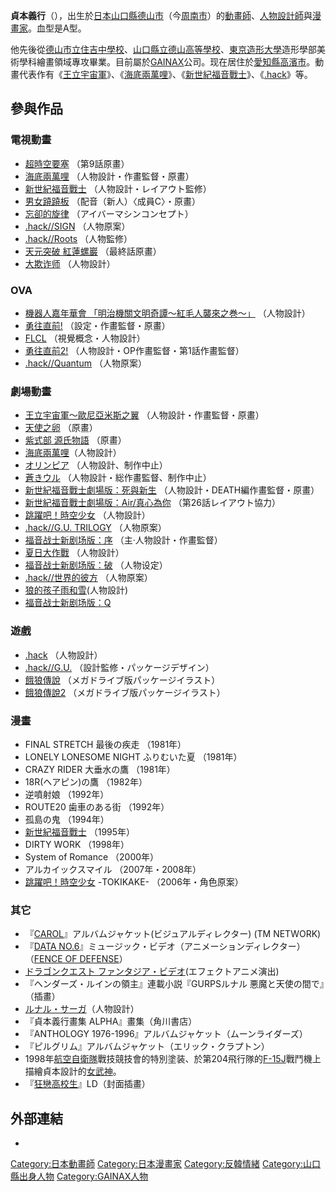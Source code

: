 {{noteTA|G1=Anime}}
{{Infobox Comics creator
|名稱= 貞本 義行
|image= Yoshiyuki Sadamoto 1.png
| caption  = 贞本义行在2017年哥本哈根{{tsl|en|J-Popcon||J-Popcon}}展上
|english= Yoshiyuki Sadamoto
|japanese= 貞本 義行
|kana= さだもと よしゆき
|romaji= Sadamoto Yoshiyuki
|出生日期= {{Birth date and age|1962|1|29}}
|出生地點= {{JPN}}[[山口縣|山口縣]][[德山市|德山市]]（現・[[周南市|周南市]]）
|逝世日期= 
|逝世地點= 
|國籍= {{JPN}}
|職業= [[漫畫家|漫畫家]]、[[動畫師|動畫師]]
|類型= [[少年漫畫|少年漫畫]]、[[青年漫畫|青年漫畫]]
|活動開始= 1981年
|活動結束= 
|代表作= 《[[新世紀福音戰士_(漫畫)|新世紀福音戰士]]》
|獲得獎項= 第16回[[週刊少年Champion|週刊少年Champion]]新人漫畫賞入選<br>『FINAL STRETCH 最後の疾走』
}}
{{Japanese|japanese= 貞本 義行|kana= さだもと よしゆき|romaji= Sadamoto Yoshiyuki}}

'''貞本義行'''（{{bd|1962年|1月29日|catIdx=Sadamoto Yoshiyuki}}），出生於[[日本|日本]][[山口縣|山口縣]][[德山市|德山市]]（今[[周南市|周南市]]）的[[動畫師|動畫師]]、[[人物設計師|人物設計師]]與[[漫畫家|漫畫家]]。血型是A型。

他先後從[[德山市立住吉中學校|德山市立住吉中學校]]、[[山口縣立德山高等學校|山口縣立德山高等學校]]、[[東京造形大學|東京造形大學]]造形學部美術學科繪畫領域專攻畢業。目前屬於[[GAINAX|GAINAX]]公司。现在居住於[[愛知縣|愛知縣]][[高濱市|高濱市]]。動畫代表作有《[[王立宇宙軍|王立宇宙軍]]》、《[[海底兩萬哩|海底兩萬哩]]》、《[[新世紀福音戰士|新世紀福音戰士]]》、《[[.hack|.hack]]》等。

== 參與作品 ==
=== 電視動畫 ===
* [[超時空要塞|超時空要塞]] （第9話原畫）
* [[海底兩萬哩|海底兩萬哩]] （人物設計・作畫監督・原畫）
* [[新世紀福音戰士|新世紀福音戰士]] （人物設計・レイアウト監修）
* [[男女蹺蹺板|男女蹺蹺板]] （配音（新人）〈成員C〉・原畫）
* [[忘卻的旋律|忘卻的旋律]] （アイバーマシンコンセプト）
* [[.hack|.hack//SIGN]] （人物原案）
* [[.hack|.hack//Roots]] （人物監修）
* [[天元突破_紅蓮螺巖|天元突破 紅蓮螺巖]] （最終話原畫）
* [[大欺诈师|大欺诈师]] （人物設計）

=== OVA ===
* [[機器人嘉年華會_「明治機關文明奇譚～紅毛人襲來之巻～」|機器人嘉年華會 「明治機關文明奇譚～紅毛人襲來之巻～」]] （人物設計）
* [[飛越巔峰|勇往直前!]] （設定・作畫監督・原畫）
* [[FLCL|FLCL]] （視覺概念・人物設計）
* [[勇往直前2|勇往直前2!]] （人物設計・OP作畫監督・第1話作畫監督）
* [[.hack/Quantum|.hack//Quantum]] （人物原案）

=== 劇場動畫 ===
* [[王立宇宙軍|王立宇宙軍～歐尼亞米斯之翼]] （人物設計・作畫監督・原畫）
* [[天使之卵|天使之卵]] （原畫）
* [[紫式部_源氏物語|紫式部 源氏物語]] （原畫）
* [[海底兩萬哩|海底兩萬哩]]（人物設計）
* [[オリンピア|オリンピア]] （人物設計、制作中止）
* [[蒼きウル|蒼きウル]] （人物設計・総作畫監督、制作中止）
* [[新世紀福音戰士劇場版：死與新生|新世紀福音戰士劇場版：死與新生]] （人物設計・DEATH編作畫監督・原畫）
* [[新世紀福音戰士劇場版：Air/真心為你|新世紀福音戰士劇場版：Air/真心為你]] （第26話レイアウト協力）
* [[跳躍吧！時空少女|跳躍吧！時空少女]] （人物設計）
* [[.hack/G.U._TRILOGY|.hack//G.U. TRILOGY]] （人物原案）
* [[福音战士新剧场版：序|福音战士新剧场版：序]] （主·人物設計・作畫監督）　
* [[夏日大作戰|夏日大作戰]] （人物設計）
* [[福音战士新剧场版：破|福音战士新剧场版：破]] （人物设定）
* [[.hack/世界的彼方|.hack//世界的彼方]] （人物原案）
*[[狼的孩子雨和雪|狼的孩子雨和雪]](人物設計)
* [[福音战士新剧场版：Q|福音战士新剧场版：Q]]

=== 遊戲 ===
* [[.hack|.hack]] （人物設計）
* [[.hack|.hack//G.U.]] （設計監修・パッケージデザイン）
* [[餓狼傳說|餓狼傳說]] （メガドライブ版パッケージイラスト）
* [[餓狼傳說2|餓狼傳說2]] （メガドライブ版パッケージイラスト）

=== 漫畫 ===
* FINAL STRETCH 最後の疾走 （1981年）
* LONELY LONESOME NIGHT ふりむいた夏 （1981年）
* CRAZY RIDER 大垂水の鷹 （1981年）
* 18R(ヘアピン)の鷹 （1982年）
* 逆噴射娘 （1992年）
* ROUTE20 歯車のある街 （1992年）
* 孤島の鬼 （1994年）
* [[新世紀福音戰士_(漫畫)|新世紀福音戰士]] （1995年）
* DIRTY WORK （1998年）
* System of Romance （2000年）
* アルカイックスマイル （2007年・2008年）
* [[跳躍吧！時空少女|跳躍吧！時空少女]] -TOKIKAKE- （2006年・角色原案）

=== 其它 ===
* 『[[CAROL_～A_DAY_IN_A_GIRL'S_LIFE_1991～|CAROL]]』アルバムジャケット(ビジュアルディレクター) (TM NETWORK)
* 『[[FENCE_OF_DEFENSE_III_2235_ZERO_GENERATION|DATA NO.6]]』ミュージック・ビデオ（アニメーションディレクター）（[[FENCE_OF_DEFENSE|FENCE OF DEFENSE]]）
*[[ドラゴンクエスト_ファンタジア・ビデオ|ドラゴンクエスト ファンタジア・ビデオ]](エフェクトアニメ演出)
* 『ヘンダーズ・ルインの領主』連載小説『GURPSルナル 悪魔と天使の間で』（插畫）
* [[ルナル・サーガ|ルナル・サーガ]]（人物設計）
* 『貞本義行畫集 ALPHA』畫集（角川書店）
* 『ANTHOLOGY 1976-1996』アルバムジャケット（ムーンライダーズ）
* 『ピルグリム』アルバムジャケット（エリック・クラプトン）
* 1998年[[航空自衛隊|航空自衛隊]]戰技競技會的特別塗装、於第204飛行隊的[[F-15|F-15J]]戰鬥機上描繪貞本設計的[[女武神|女武神]]。
* 『[[狂戀高校生|狂戀高校生]]』LD（封面插畫）

== 外部連結 ==
* {{twitter|Y_Sadamoto}}

{{新世紀福音戰士系列}}

{{Authority control}}
{{DEFAULTSORT:Sadamoto Yoshiyuki}}
[[Category:日本動畫師|Category:日本動畫師]]
[[Category:日本漫畫家|Category:日本漫畫家]]
[[Category:反韓情緒|Category:反韓情緒]]
[[Category:山口縣出身人物|Category:山口縣出身人物]]
[[Category:GAINAX人物|Category:GAINAX人物]]